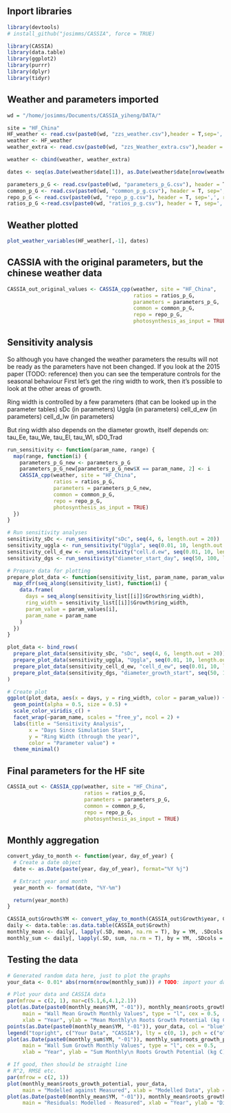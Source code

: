 ## Inport libraries

```r
library(devtools)
# install_github("josimms/CASSIA", force = TRUE)

library(CASSIA)
library(data.table)
library(ggplot2)
library(purrr)
library(dplyr)
library(tidyr)
```

## Weather and parameters imported

```r
wd = "/home/josimms/Documents/CASSIA_yiheng/DATA/"

site = "HF_China"
HF_weather <- read.csv(paste0(wd, "zzs_weather.csv"),header = T,sep=',')
weather <- HF_weather
weather_extra <- read.csv(paste0(wd, "zzs_Weather_extra.csv"),header = T,sep=',')

weather <- cbind(weather, weather_extra)

dates <- seq(as.Date(weather$date[1]), as.Date(weather$date[nrow(weather)]), by = "day")

parameters_p_G <- read.csv(paste0(wd, "parameters_p_G.csv"), header = T, sep=',', row.names = 1)
common_p_G <- read.csv(paste0(wd, "common_p_g.csv"), header = T, sep=',', row.names = 1)
repo_p_G <- read.csv(paste0(wd, "repo_p_g.csv"), header = T, sep=',', row.names = 1)
ratios_p_G <-read.csv(paste0(wd, "ratios_p_g.csv"), header = T, sep=',', row.names = 1)
```

## Weather plotted

```r
plot_weather_variables(HF_weather[,-1], dates)
```

## CASSIA with the original parameters, but the chinese weather data

```r
CASSIA_out_original_values <- CASSIA_cpp(weather, site = "HF_China",
                                         ratios = ratios_p_G,
                                         parameters = parameters_p_G,
                                         common = common_p_G,
                                         repo = repo_p_G,
                                         photosynthesis_as_input = TRUE)
```

## Sensitivity analysis

So although you have changed the weather parameters the results will not be ready as the parameters have not been changed.
If you look at the 2015 paper (TODO: reference) then you can see the temperature controls for the seasonal behaviour
First let's get the ring width to work, then it's possible to look at the other areas of growth.

Ring width is controlled by a few parameters (that can be looked up in the parameter tables)
sDc (in parameters)
Uggla (in parameters)
cell_d_ew (in parameters)
cell_d_lw (in parameters)

But ring width also depends on the diameter growth, itself depends on:
tau_Ee, tau_We, tau_El, tau_Wl,
sD0_Trad

```r
run_sensitivity <- function(param_name, range) {
  map(range, function(i) {
    parameters_p_G_new <- parameters_p_G
    parameters_p_G_new[parameters_p_G_new$X == param_name, 2] <- i
    CASSIA_cpp(weather, site = "HF_China",
               ratios = ratios_p_G,
               parameters = parameters_p_G_new,
               common = common_p_G,
               repo = repo_p_G,
               photosynthesis_as_input = TRUE)
  })
}

# Run sensitivity analyses
sensitivity_sDc <- run_sensitivity("sDc", seq(4, 6, length.out = 20))
sensitivity_uggla <- run_sensitivity("Uggla", seq(0.01, 10, length.out = 20))
sensitivity_cell_d_ew <- run_sensitivity("cell.d.ew", seq(0.01, 10, length.out = 20))
sensitivity_dgs <- run_sensitivity("diameter_start_day", seq(50, 100, length.out = 20))

# Prepare data for plotting
prepare_plot_data <- function(sensitivity_list, param_name, param_values) {
  map_dfr(seq_along(sensitivity_list), function(i) {
    data.frame(
      days = seq_along(sensitivity_list[[i]]$Growth$ring_width),
      ring_width = sensitivity_list[[i]]$Growth$ring_width,
      param_value = param_values[i],
      param_name = param_name
    )
  })
}

plot_data <- bind_rows(
  prepare_plot_data(sensitivity_sDc, "sDc", seq(4, 6, length.out = 20)),
  prepare_plot_data(sensitivity_uggla, "Uggla", seq(0.01, 10, length.out = 20)),
  prepare_plot_data(sensitivity_cell_d_ew, "cell_d_ew", seq(0.01, 10, length.out = 20)),
  prepare_plot_data(sensitivity_dgs, "diameter_growth_start", seq(50, 100, length.out = 20))
)

# Create plot
ggplot(plot_data, aes(x = days, y = ring_width, color = param_value)) +
  geom_point(alpha = 0.5, size = 0.5) +
  scale_color_viridis_c() +
  facet_wrap(~param_name, scales = "free_y", ncol = 2) +
  labs(title = "Sensitivity Analysis",
       x = "Days Since Simulation Start",
       y = "Ring Width (through the year)",
       color = "Parameter value") +
  theme_minimal()
```

## Final parameters for the HF site

```r

CASSIA_out <- CASSIA_cpp(weather, site = "HF_China",
                         ratios = ratios_p_G,
                         parameters = parameters_p_G,
                         common = common_p_G,
                         repo = repo_p_G,
                         photosynthesis_as_input = TRUE)

```

## Monthly aggregation

```r
convert_yday_to_month <- function(year, day_of_year) {
  # Create a date object
  date <- as.Date(paste(year, day_of_year), format="%Y %j")

  # Extract year and month
  year_month <- format(date, "%Y-%m")

  return(year_month)
}

CASSIA_out$Growth$YM <- convert_yday_to_month(CASSIA_out$Growth$year, CASSIA_out$Growth$day)
daily <- data.table::as.data.table(CASSIA_out$Growth)
monthly_mean <- daily[, lapply(.SD, mean, na.rm = T), by = YM, .SDcols = -c("year", "day")]
monthly_sum <- daily[, lapply(.SD, sum, na.rm = T), by = YM, .SDcols = -c("year", "day")]
```

## Testing the data

```r

# Generated random data here, just to plot the graphs
your_data <- 0.01* abs(rnorm(nrow(monthly_sum))) # TODO: import your data here!

# Plot your data and CASSIA data
par(mfrow = c(2, 1), mar=c(5.1,6,4.1,2.1))
plot(as.Date(paste0(monthly_mean$YM, "-01")), monthly_mean$roots_growth_potential,
     main = "Wall Mean Growth Monthly Values", type = "l", cex = 0.5,
     xlab = "Year", ylab = "Mean Monthly\n Roots Growth Potential (kg C)")
points(as.Date(paste0(monthly_mean$YM, "-01")), your_data, col = "blue")
legend("topright", c("Your Data", "CASSIA"), lty = c(0, 1), pch = c("o", ""), col = c("blue", "black"), bty = "n")
plot(as.Date(paste0(monthly_sum$YM, "-01")), monthly_sum$roots_growth_potential,
     main = "Wall Sum Growth Monthly Values", type = "l", cex = 0.5,
     xlab = "Year", ylab = "Sum Monthly\n Roots Growth Potential (kg C)")

# If good, then should be straight line
# R^2, RMSE etc.
par(mfrow = c(2, 1))
plot(monthly_mean$roots_growth_potential, your_data,
     main = "Modelled against Measured", xlab = "Modelled Data", ylab = "Wang YiHeng Data")
plot(as.Date(paste0(monthly_mean$YM, "-01")), monthly_mean$roots_growth_potential - your_data,
     main = "Residuals: Modelled - Measured", xlab = "Year", ylab = "Difference between\n modelled and measured")
```
